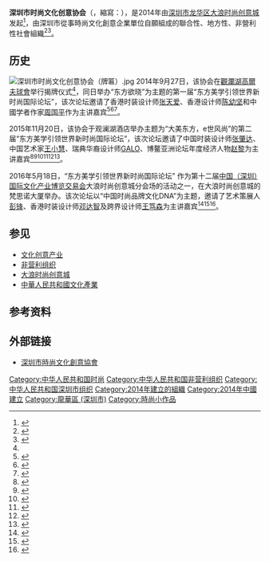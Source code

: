 {{Advert|time=2021-01-25T03:16:07+00:00}}
{{Infobox Non-profit
| Non-profit_name = 深圳市時尚文化創意協會<br><small>Shenzhen Fashion Creative Industry Association</small>
| Non-profit_logo = [[File:Shenzhen_Fashion_Creative_Industry_Association_LOGO.png|240px]]
| Non-profit_type = [[非營利組織|非營利組織]]
| founded_date = 2014年8月28日
| key_people = [[麥永潮|麥永潮]]（[[會長|會長]]）<br>[[羅崢|羅崢]]（[[秘書長|秘書長]]）
| location = {{CHN}}[[深圳市|深圳市]][[龍華區_(深圳市)|龍華區]][[大浪時尚創意城|大浪時尚創意城]]浪靜路11號南國儷人B505
| area_served = [[深圳市|深圳市]]
| focus = 助推深圳国际化大都市建设<br>打造深圳时尚产业生态链<br>提高深圳全球时尚界话语权
| method = 
| homepage = http://sfca.org.cn/
}}
'''深圳市时尚文化创意协会'''（{{lang-en|'''Shenzhen Fashion Creative Industry Association'''}}，縮寫：{{lang|en|'''SFCA'''}}），是2014年由[[深圳市|深圳市]][[龍華區_(深圳市)|龙华区]][[大浪時尚創意城|大浪时尚创意城]]发起<ref>{{Cite news|url=http://www.sznews.com/news/content/2014-08/04/content_9932465.htm|title=龙华新区规划将该创意城打造成世界一流时尚基地|last=|first=|date=2014-08-04|work=|publisher=[[深圳报业集团|深圳报业集团]]|newspaper=[[晶报|晶报]]|accessdate=2014-08-04|quote=下月市时尚文化创意协会将正式成立并落户时尚创意城，致力于推动深圳时尚文化创意行业自治、维护行业公平竞争、搭建产业服务平台、培育高端人才、提升产业水平带动转型升级。|archive-url=https://web.archive.org/web/20161019005529/http://www.sznews.com/news/content/2014-08/04/content_9932465.htm|archive-date=2016-10-19|dead-url=yes}}</ref>，由深圳市從事時尚文化創意企業單位自願組成的聯合性、地方性、非營利性社會組織<ref name=":0">{{Cite news|url=http://society.people.com.im/GB/136657/2014/0929/1030.html|title=名家齐聚时尚论坛 助力深圳时尚产业|last=|first=|date=2014-09-29|work=人民网|accessdate=2014-09-29|archive-url=https://web.archive.org/web/20161019030949/http://society.people.com.im/GB/136657/2014/0929/1030.html|archive-date=2016-10-19|dead-url=yes}}</ref><ref>{{Cite news|url=http://epaper.southcn.com/nfdaily/html/2014-10/09/content_7356652.htm|title=深圳时尚文化创意协会落户龙华|last=|first=|date=2014-10-09|work=|publisher=[[南方报业传媒集团|南方报业传媒集团]]|newspaper=[[南方日报|南方日报]]|accessdate=2014-10-09|archive-date=2020-09-23|archive-url=https://web.archive.org/web/20200923134425/http://epaper.southcn.com/nfdaily/html/2014-10/09/content_7356652.htm|dead-url=no}}</ref>。

== 历史 ==
[[File:深圳市时尚文化创意协会（牌匾）.jpg|thumb]]
2014年9月27日，该协会在[[觀瀾湖高爾夫球會|觀瀾湖高爾夫球會]]举行揭牌仪式<ref name=":0" />，同日举办“东方欲晓”为主题的第一届“东方美学引领世界新时尚国际论坛”，该次论坛邀请了香港时装设计师[[張天愛_(香港)|张天爱]]、香港设计师[[陳幼堅|陈幼坚]]和中國学者作家[[周国平_(1945年)|周国平]]作为主讲嘉宾<ref>{{Cite news|url=http://wb.sznews.com/html/2014-10/10/content_3026199.htm|title=深圳市时尚文化创意协会成立|last=|first=|date=2014-10-10|work=|publisher=[[深圳报业集团|深圳报业集团]]|newspaper=[[深圳晚报|深圳晚报]]|accessdate=2014-10-10|archive-date=2016-04-09|archive-url=https://web.archive.org/web/20160409085404/http://wb.sznews.com/html/2014-10/10/content_3026199.htm|dead-url=yes}}</ref><ref>{{Cite news|url=http://sztqb.sznews.com/html/2014-09/30/content_3020787.htm|title=文化内涵是时尚创意的根本：周国平在SFCA国际时尚论坛上强调道家审美文化的独特价值|last=周|first=国和|date=2014-09-30|work=|publisher=[[深圳报业集团|深圳报业集团]]|last2=姚|first2=龙华|newspaper=[[深圳特区报|深圳特区报]]|accessdate=2014-09-30|quote=9月27日，深圳市时尚文化创意协会成立大会暨SFCA国际时尚论坛在观澜湖高尔夫球会举行。|archive-date=2017-03-05|archive-url=https://web.archive.org/web/20170305032754/http://sztqb.sznews.com/html/2014-09/30/content_3020787.htm|dead-url=yes}}</ref><ref>{{Cite news|url=http://sztqb.sznews.com/html/2014-12/09/content_3087978.htm|title=万物与我为一 东方美学追求的最高境界：访著名学者周国平|last=周|first=国和|date=2014-12-09|work=|publisher=[[深圳报业集团|深圳报业集团]]|last2=姚|first2=龙华|newspaper=[[深圳特区报|深圳特区报]]|accessdate=2014-12-09|archive-date=2017-03-05|archive-url=https://web.archive.org/web/20170305033733/http://sztqb.sznews.com/html/2014-12/09/content_3087978.htm|dead-url=yes}}</ref>。

2015年11月20日，该协会于观澜湖酒店举办主题为“大美东方，e世风尚”的第二届“东方美学引领世界新时尚国际论坛”，该次论坛邀请了中国时装设计师[[张肇达|张肇达]]、中国艺术家[[王小慧|王小慧]]、瑞典华裔设计师[[GALO|GALO]]、博鳌亚洲论坛年度经济人物[[赵黎|赵黎]]为主讲嘉宾<ref>{{Cite news|url=http://barb.sznews.com/html/2015-11/19/content_3391720.htm|title=名师大腕奉献时尚文化盛宴：第二届SFCA东方美学引领世界新时尚论坛明在新区启幕|last=周|first=德萌|date=2015-11-19|work=|publisher=[[深圳报业集团|深圳报业集团]]|newspaper=[[宝安日报|宝安日报]]|accessdate=2015-11-19|deadurl=yes|archiveurl=https://archive.fo/20161030115223/http://barb.sznews.com/html/2015-11/19/content_3391720.htm|archivedate=2016年10月30日|df=}}</ref><ref>{{Cite news|url=http://szsb.sznews.com/html/2015-11/20/content_3392826.htm|title=第二届SFCA东方美学引领世界新时尚论坛今日启幕|last=|first=|date=2015-11-20|work=|publisher=[[深圳报业集团|深圳报业集团]]|newspaper=[[深圳商报|深圳商报]]|accessdate=2015-11-20|archive-date=2017-03-05|archive-url=https://web.archive.org/web/20170305032933/http://szsb.sznews.com/html/2015-11/20/content_3392826.htm|dead-url=yes}}</ref><ref>{{Cite news|url=http://szsb.sznews.com/html/2015-11/27/content_3398886.htm|title=名家云集，群论东方美学创新之路：第二届东方美学引领世界新时尚国际论坛完美落幕|last=冶|first=兰英|date=2015-11-27|work=|publisher=[[深圳报业集团|深圳报业集团]]|newspaper=[[深圳商报|深圳商报]]|accessdate=2015-11-27|quote=本届论坛盛情邀请了两届服装设计“金顶奖”、著名服装设计师张肇达，中国当代艺术家王小慧，瑞典华裔时尚设计师GALO，博鳌亚洲论坛年度经济人物赵黎作为主讲嘉宾。|archive-date=2017-03-05|archive-url=https://web.archive.org/web/20170305034042/http://szsb.sznews.com/html/2015-11/27/content_3398886.htm|dead-url=yes}}</ref><ref>{{Cite web|url=http://sztqb.sznews.com/html/2015-12/22/content_3421116.htm|title=创新是跨界的灵魂---深圳特区报|accessdate=2017-01-12|work=sztqb.sznews.com|archive-date=2017-01-16|archive-url=https://web.archive.org/web/20170116174002/http://sztqb.sznews.com/html/2015-12/22/content_3421116.htm|dead-url=yes}}</ref><ref>{{Cite web|url=http://jb.sznews.com/html/2015-12/03/content_3404531.htm|title=名家云集观澜，共讨东方美学创新之路---晶报多媒体数字报刊平台|accessdate=2017-01-12|work=jb.sznews.com|archive-date=2017-01-16|archive-url=https://web.archive.org/web/20170116180324/http://jb.sznews.com/html/2015-12/03/content_3404531.htm|dead-url=yes}}</ref><ref>{{Cite web|url=http://barb.sznews.com/html/2015-11/23/content_3395150.htm|title=四位泰斗纵论东方美学创新之路---宝安日报多媒体数字报刊平台|accessdate=2017-01-12|work=barb.sznews.com|archive-date=2017-01-16|archive-url=https://web.archive.org/web/20170116184503/http://barb.sznews.com/html/2015-11/23/content_3395150.htm|dead-url=yes}}</ref>。

2016年5月18日，“东方美学引领世界新时尚国际论坛” 作为第十二届[[中国（深圳）国际文化产业博览交易会|中国（深圳）国际文化产业博览交易会]]大浪时尚创意城分会场的活动之一，在大浪时尚创意城的梵思诺大厦举办。该次论坛以“中国时尚品牌文化DNA”为主题，邀请了艺术策展人[[彭锋|彭锋]]、香港时装设计师[[鄧達智|邓达智]]及跨界设计师[[王笃森|王笃森]]为主讲嘉宾<ref>{{Cite news|url=http://szsb.sznews.com/html/2016-05/20/content_3529094.htm|title=探寻中国时尚品牌的文化DNA：第十二届文博会大浪时尚创意城分会场举办“东方美学引领世界新时尚国际论坛”|last=冶|first=兰英|date=2016-05-20|work=|publisher=[[深圳报业集团|深圳报业集团]]|newspaper=[[深圳商报|深圳商报]]|accessdate=2016-05-20|archive-date=2017-03-05|archive-url=https://web.archive.org/web/20170305033654/http://szsb.sznews.com/html/2016-05/20/content_3529094.htm|dead-url=no}}</ref><ref>{{Cite news|url=http://ilonghua.sznews.com/content/2016-05/18/content_13375620.htm|title=时尚大咖聚集大浪 论道中国时尚品牌的文化DNA|last=邓|first=丽|date=2016-05-18|work=龙华网|publisher=[[深圳报业集团|深圳报业集团]]|accessdate=2016-05-18|archive-url=https://web.archive.org/web/20160520113358/http://ilonghua.sznews.com/content/2016-05/18/content_13375620.htm|archive-date=2016-05-20|dead-url=yes}}</ref><ref>{{Cite news|url=http://barb.sznews.com/html/2016-05/19/content_3528751.htm|title=大咖云集 论道时尚品牌文化DNA：文博会时尚创意城分会场举办东方美学引领世界新时尚国际论坛|last=周|first=德萌|date=2016-05-19|work=|publisher=[[深圳报业集团|深圳报业集团]]|newspaper=[[宝安日报|宝安日报]]|accessdate=2016-05-19|archive-date=2017-03-05|archive-url=https://web.archive.org/web/20170305033356/http://barb.sznews.com/html/2016-05/19/content_3528751.htm|dead-url=no}}</ref>。

== 参见 ==
* [[文化創意產業|文化创意产业]]
* [[非營利組織|非营利组织]]
* [[大浪時尚創意城|大浪时尚创意城]]
*[[中華人民共和國文化產業|中華人民共和國文化產業]]

== 参考资料 ==
{{Reflist|3}}

== 外部链接 ==
* [http://sfca.org.cn/ 深圳市時尚文化創意協會] {{Wayback|url=http://sfca.org.cn/ |date=20210125072545 }}

[[Category:中华人民共和国时尚|Category:中华人民共和国时尚]]
[[Category:中华人民共和国非营利组织|Category:中华人民共和国非营利组织]]
[[Category:中华人民共和国深圳市组织|Category:中华人民共和国深圳市组织]]
[[Category:2014年建立的組織|Category:2014年建立的組織]]
[[Category:2014年中國建立|Category:2014年中國建立]]
[[Category:龍華區_(深圳市)|Category:龍華區 (深圳市)]]
[[Category:時尚小作品|Category:時尚小作品]]